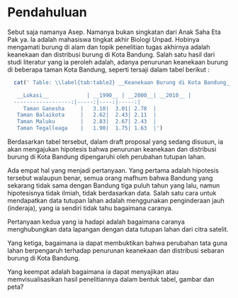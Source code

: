 # Pendahuluan {#intro}

Sebut saja namanya Asep. Namanya bukan singkatan dari Anak Saha Eta Pak ya. Ia adalah mahasiswa tingkat akhir Biologi Unpad. Hobinya mengamati burung di alam dan topik penelitian tugas akhirnya adalah keanekaan dan distribusi burung di Kota Bandung. Salah satu hasil dari studi literatur yang ia peroleh adalah, adanya penurunan keanekaan burung di beberapa taman Kota Bandung, seperti tersaji dalam tabel berikut :

```r
  cat(' Table: \\label{tab:table2} __Keanekaan Burung di Kota Bandung__

   __Lokasi__            | __1990__ | __2000__| __2010__ |
  ------------------:|-----:|----:|-----:|
     Taman Ganesha     |   3.10|  3.01| 2.78  |
   Taman Balaikota     |   2.62|  2.43| 2.11  |
   Taman Maluku        |   2.83|  2.67| 2.43  | 
   Taman Tegalleaga    |   1.90|  1.75| 1.63  |')

```


Berdasarkan tabel tersebut, dalam draft proposal yang sedang disusun, ia akan mengajukan hipotesis bahwa penurunan keanekaan dan distribusi burung di Kota Bandung dipengaruhi oleh perubahan tutupan lahan. 

Ada empat hal yang menjadi pertanyaan. Yang pertama adalah hipotesis tersebut walaupun benar, semua orang mafhum bahwa Bandung yang sekarang tidak sama dengan Bandung tiga puluh tahun yang lalu, namun hipotesisnya tidak ilmiah, tidak berdasarkan data. Salah satu cara untuk mendapatkan data tutupan lahan adalah menggunakan penginderaan jauh (inderaja), yang ia sendiri tidak tahu bagaimana caranya.

Pertanyaan kedua yang ia hadapi adalah bagaimana caranya menghubungkan data lapangan dengan data tutupan lahan dari citra satelit. 

Yang ketiga, bagaimana ia dapat membuktikan bahwa perubahan tata guna lahan berpengaruh terhadap penurunan keanekaan dan distribusi sebaran burung di Kota Bandung.

Yang keempat adalah bagaimana ia dapat menyajikan atau memvisualisasikan hasil penelitiannya dalam bentuk tabel, gambar dan peta?







